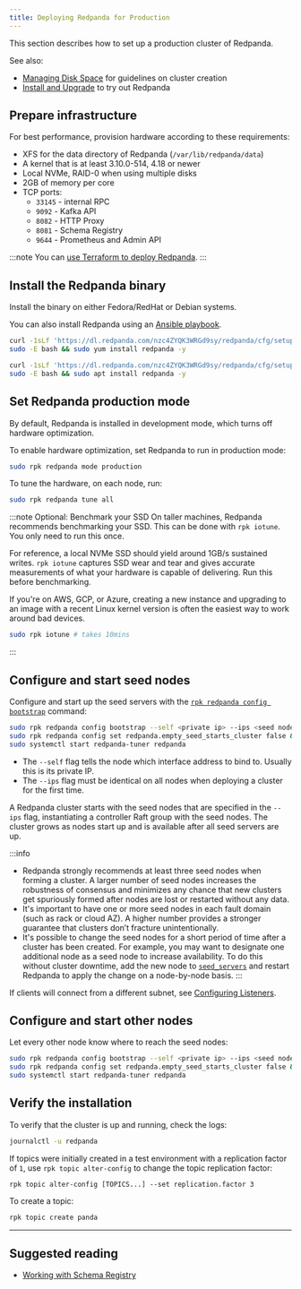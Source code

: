 ```yaml
---
title: Deploying Redpanda for Production
---
```


<head>
    <meta name="title" content="Deploying Redpanda for production | Redpanda Docs"/>
    <meta name="description" content="Steps to deploy Redpanda in production."/>
</head>


This section describes how to set up a production cluster of Redpanda.

See also:
- [Managing Disk Space](../../deployment/disk-utilization) for guidelines on cluster creation
- [Install and Upgrade](../../install-upgrade/) to try out Redpanda

## Prepare infrastructure

For best performance, provision hardware according to these requirements:

- XFS for the data directory of Redpanda (`/var/lib/redpanda/data`)
- A kernel that is at least 3.10.0-514, 4.18 or newer
- Local NVMe, RAID-0 when using multiple disks
- 2GB of memory per core
- TCP ports:
  - `33145` - internal RPC
  - `9092` - Kafka API
  - `8082` - HTTP Proxy
  - `8081` - Schema Registry
  - `9644` - Prometheus and Admin API

:::note
You can [use Terraform to deploy Redpanda](../../deployment/production-deployment-automation).
:::

## Install the Redpanda binary

Install the binary on either Fedora/RedHat or Debian systems.

You can also install Redpanda using an [Ansible playbook](../../deployment/production-deployment-automation).

<Tabs>
  <TabItem value="fedora" label="Fedora/RedHat" default>

```bash
curl -1sLf 'https://dl.redpanda.com/nzc4ZYQK3WRGd9sy/redpanda/cfg/setup/bash.rpm.sh' | \
sudo -E bash && sudo yum install redpanda -y
```


  </TabItem>

  <TabItem value="debian" label="Debian">

```bash
curl -1sLf 'https://dl.redpanda.com/nzc4ZYQK3WRGd9sy/redpanda/cfg/setup/bash.deb.sh' | \
sudo -E bash && sudo apt install redpanda -y
```


  </TabItem>

</Tabs>


## Set Redpanda production mode

By default, Redpanda is installed in development mode, which turns off hardware optimization.

To enable hardware optimization, set Redpanda to run in production mode:

```bash
sudo rpk redpanda mode production
```

To tune the hardware, on each node, run:

```bash
sudo rpk redpanda tune all
```

:::note Optional: Benchmark your SSD
On taller machines, Redpanda recommends benchmarking your SSD. This can be done
with `rpk iotune`. You only need to run this once. 

For reference, a local NVMe SSD should yield around 1GB/s sustained writes.
`rpk iotune` captures SSD wear and tear and gives accurate measurements
of what your hardware is capable of delivering. Run this before benchmarking.

If you're on AWS, GCP, or Azure, creating a new instance and upgrading to
an image with a recent Linux kernel version is often the easiest way to
work around bad devices.

```bash
sudo rpk iotune # takes 10mins
```

:::

## Configure and start seed nodes

Configure and start up the seed servers with the [`rpk redpanda config bootstrap`](../../reference/rpk/rpk-redpanda/rpk-redpanda-config-bootstrap) command: 

```bash
sudo rpk redpanda config bootstrap --self <private ip> --ips <seed nodes ips> && \
sudo rpk redpanda config set redpanda.empty_seed_starts_cluster false && \ 
sudo systemctl start redpanda-tuner redpanda
```

- The `--self` flag tells the node which interface address to bind to. Usually this is its private IP.
- The `--ips` flag must be identical on all nodes when deploying a cluster for the first time.

A Redpanda cluster starts with the seed nodes that are specified in the `--ips` flag, instantiating a controller Raft group with the seed nodes. The cluster grows as nodes start up and is available after all seed servers are up. 

:::info
- Redpanda strongly recommends at least three seed nodes when forming a cluster. A larger number of seed nodes increases the robustness of consensus and minimizes any chance that new clusters get spuriously formed after nodes are lost or restarted without any data.
- It's important to have one or more seed nodes in each fault domain (such as rack or cloud AZ). A higher number provides a stronger guarantee that clusters don’t fracture unintentionally.
- It's possible to change the seed nodes for a short period of time after a cluster has been created. For example, you may want to designate one additional node as a seed node to increase availability. To do this without cluster downtime, add the new node to [`seed_servers`](../../reference/node-properties/) and restart Redpanda to apply the change on a node-by-node basis.
:::

If clients will connect from a different subnet, see [Configuring Listeners](../../cluster-administration/listener-configuration).

## Configure and start other nodes

Let every other node know where to reach the seed nodes:

```bash
sudo rpk redpanda config bootstrap --self <private ip> --ips <seed nodes ips> && \
sudo rpk redpanda config set redpanda.empty_seed_starts_cluster false && \ 
sudo systemctl start redpanda-tuner redpanda
```

## Verify the installation

To verify that the cluster is up and running, check the logs:

```bash
journalctl -u redpanda
```

If topics were initially created in a test environment with a replication factor of `1`, use `rpk topic alter-config` to change the topic replication factor: 

```
rpk topic alter-config [TOPICS...] --set replication.factor 3
```

To create a topic:

```bash
rpk topic create panda
```

---

## Suggested reading

- [Working with Schema Registry](../../data-management/schema-registry)
